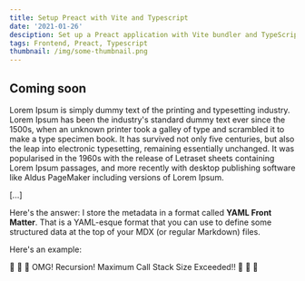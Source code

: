 ```yaml
---
title: Setup Preact with Vite and Typescript
date: '2021-01-26'
desciption: Set up a Preact application with Vite bundler and TypeScript support.
tags: Frontend, Preact, Typescript
thumbnail: /img/some-thumbnail.png
---
```


## Coming soon

Lorem Ipsum is simply dummy text of the printing and typesetting industry. Lorem Ipsum has been the industry's standard dummy text ever since the 1500s,
when an unknown printer took a galley of type and scrambled it to make a type specimen book. It has survived not only five centuries,
but also the leap into electronic typesetting, remaining essentially unchanged. It was popularised in the 1960s with the release of Letraset sheets containing Lorem Ipsum passages, and more recently with desktop publishing software like Aldus PageMaker including versions of Lorem Ipsum.

[...]

Here's the answer: I store the metadata in a format called
**YAML Front Matter**. That is a YAML-esque format that you
can use to define some structured data at the top of your
MDX (or regular Markdown) files.

Here's an example:

🤯 🤯 🤯 OMG! Recursion! Maximum Call Stack Size Exceeded!! 🤯 🤯 🤯
